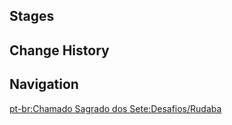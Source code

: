 {{Genius Invokation TCG Character Stages Intro}}

==Stages==
{{Genius Invokation TCG Stages/Detailed|Rudaba}}

==Change History==
{{Change History|3.3}}

==Navigation==
{{Genius Invokation TCG Stages Navbox}}
[[pt-br:Chamado Sagrado dos Sete:Desafios/Rudaba]]
